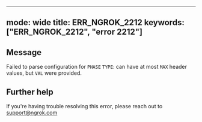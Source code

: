 
---
mode: wide
title: ERR_NGROK_2212
keywords: ["ERR_NGROK_2212", "error 2212"]
---

## Message
Failed to parse configuration for `PHASE` `TYPE`: can have at most `MAX` header values, but `VAL` were provided.




## Further help
If you're having trouble resolving this error, please reach out to [support@ngrok.com](mailto:support@ngrok.com?subject=Help%20with%20ERR_NGROK_2212)

